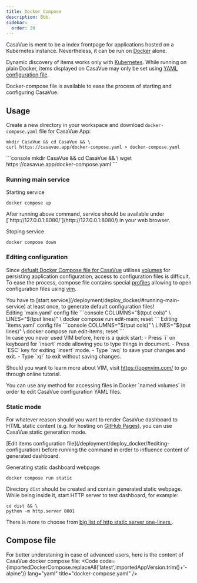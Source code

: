 ```yaml
---
title: Docker Compose
description: Bbb.
sidebar:
  order: 20
---
```



CasaVue is ment to be a index frontpage for applications hosted on a Kubernetes instance. Nevertheless, it can be run on [Docker](https://www.docker.com/) alone.

Dynamic discovery of items works only with [Kubernetes](https://kubernetes.io). While running on plain Docker, items displayed on CasaVue may only be set using [YAML configuration file](/configuration/file#static-items-definitions).

Docker-compose file is available to ease the process of starting and configuring CasaVue.

## Usage
Create a new directory in your workspace and download `docker-compose.yaml` file for CasaVue App:
<Tabs>
  <TabItem label="curl">
```console
mkdir CasaVue && cd CasaVue && \
curl https://casavue.app/docker-compose.yaml > docker-compose.yaml
```
  </TabItem>
  <TabItem label="wget">
```console
mkdir CasaVue && cd CasaVue && \
wget https://casavue.app/docker-compose.yaml
```
  </TabItem>
</Tabs>

### Running main service
Starting service
```console
docker compose up
```
<Aside>After running above command, service should be available under [`http://127.0.0.1:8080/`](http://127.0.0.1:8080/) in your web browser.</Aside>

Stoping service
```console
docker compose down
```
### Editing configuration
Since [defualt Docker Compose file for CasaVue](/deployment/deploy_docker#compose-file) utilises [volumes](https://docs.docker.com/compose/compose-file/07-volumes/) for persisting application configuration, access to configuration files is difficult. To ease the process, compose file contains special [profiles](https://docs.docker.com/compose/profiles/) allowing to open configuration files using [vim](https://www.vim.org/).
<Aside type="caution" title="Warning!">
  You have to [start service](/deployment/deploy_docker/#running-main-service) at least once, to generate default configuration files!
</Aside>
Editing `main.yaml` config file
```console
COLUMNS="$(tput cols)" \
LINES="$(tput lines)" \
docker compose run edit-main; reset
```
Editing `items.yaml` config file
```console
COLUMNS="$(tput cols)" \
LINES="$(tput lines)" \
docker compose run edit-items; reset
```
<Aside type="tip" title="For VIM newbies">
  In case you never used VIM before, here is a quick start:
  - Press `i` on keyboard for `insert` mode allowing you to type things in document.
  - Press `ESC` key for exiting `insert` mode.
  - Type `:wq` to save your changes and exit.
  - Type `:q!` to exit without saving changes.

  Should you want to learn more about VIM, visit https://openvim.com/ to go through online tutorial.
</Aside>

<Aside>
You can use any method for accessing files in Docker `named volumes` in order to edit CasaVue configuration YAML files.
</Aside>

### Static mode
For whatever reason should you want to render CasaVue dashboard to HTML static content (e.g. for hosting on [GitHub Pages](https://pages.github.com/)), you can use CasaVue static generation mode. 
<Aside type="tip">
  [Edit items configuration file](/deployment/deploy_docker/#editing-configuration) before running the command in order to influence content of generated dashboard.
</Aside>

Generating static dashboard webpage:
```console
docker compose run static
```
Directory `dist` should be created and contain generated static webpage.
While being inside it, start HTTP server to test dashboard, for example:
```console
cd dist && \
python -m http.server 8001
```
There is more to choose from [big list of http static server one-liners ](https://gist.github.com/willurd/5720255).

## Compose file
For better understaning in case of advanced users, here is the content of CasaVue docker compose file:
<Code code={importedDockerCompose.replaceAll('latest',importedAppVersion.trim()+'-alpine')} lang="yaml" title="docker-compose.yaml" />